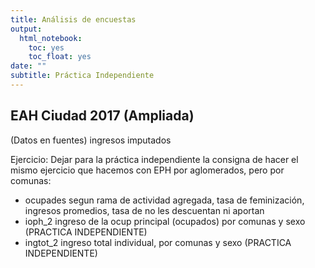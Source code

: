 ```yaml
---
title: Análisis de encuestas
output:
  html_notebook:
    toc: yes
    toc_float: yes
date: ""
subtitle: Práctica Independiente
---
```


## EAH Ciudad 2017 (Ampliada)
(Datos en fuentes)
ingresos imputados

Ejercicio: Dejar para la práctica independiente la consigna de hacer el mismo ejercicio que hacemos con EPH por aglomerados, pero por comunas:

+ ocupades segun rama de actividad agregada, tasa de feminización, ingresos promedios, tasa de no les descuentan ni aportan
+ ioph_2 ingreso de la ocup principal (ocupados) por comunas y sexo (PRACTICA INDEPENDIENTE)
+ ingtot_2 ingreso total individual, por comunas y sexo (PRACTICA INDEPENDIENTE)